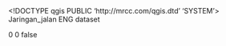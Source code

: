 <!DOCTYPE qgis PUBLIC 'http://mrcc.com/qgis.dtd' 'SYSTEM'>
<qgis version="3.34.0-Prizren">
  <identifier>Jaringan_jalan</identifier>
  <parentidentifier></parentidentifier>
  <language>ENG</language>
  <type>dataset</type>
  <title>Jaringan_jalan</title>
  <abstract></abstract>
  <links/>
  <dates/>
  <fees></fees>
  <encoding></encoding>
  <crs>
    <spatialrefsys nativeFormat="Wkt">
      <wkt></wkt>
      <proj4></proj4>
      <srsid>0</srsid>
      <srid>0</srid>
      <authid></authid>
      <description></description>
      <projectionacronym></projectionacronym>
      <ellipsoidacronym></ellipsoidacronym>
      <geographicflag>false</geographicflag>
    </spatialrefsys>
  </crs>
  <extent/>
</qgis>
